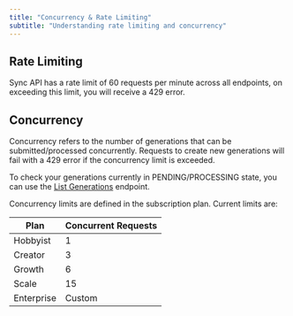 ```yaml
---
title: "Concurrency & Rate Limiting"
subtitle: "Understanding rate limiting and concurrency"
---
```


## Rate Limiting

Sync API has a rate limit of 60 requests per minute across all endpoints, on exceeding this limit, you will receive a 429 error.

## Concurrency

Concurrency refers to the number of generations that can be submitted/processed concurrently. Requests to create new generations will fail with a 429 error if the concurrency limit is exceeded.

To check your generations currently in PENDING/PROCESSING state, you can use the [List Generations](/api-reference/generate-api/endpoints/list-generations) endpoint.

Concurrency limits are defined in the subscription plan. Current limits are:

| Plan       | Concurrent Requests |
|------------|-------------------|
| Hobbyist   | 1               |
| Creator    | 3             |
| Growth     | 6             |
| Scale      | 15             |
| Enterprise | Custom        |
